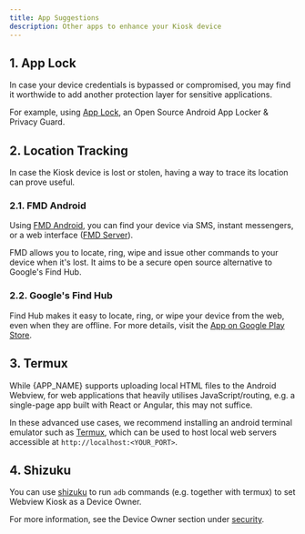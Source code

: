 ```yaml
---
title: App Suggestions
description: Other apps to enhance your Kiosk device
---
```



## 1. App Lock

In case your device credentials is bypassed or compromised, you may
find it worthwide to add another protection layer for sensitive applications.

For example, using [App Lock](https://github.com/PranavPurwar/AppLock),
an Open Source Android App Locker & Privacy Guard.

## 2. Location Tracking

In case the Kiosk device is lost or stolen, having a way to trace its location
can prove useful. 

### 2.1. FMD Android

Using [FMD Android](https://gitlab.com/fmd-foss/fmd-android), you can find your
device via SMS, instant messengers, or a web interface
([FMD Server](https://gitlab.com/fmd-foss/fmd-server)).

FMD allows you to locate, ring, wipe and issue other commands to your device when it's lost.
It aims to be a secure open source alternative to Google's Find Hub.

### 2.2. Google's Find Hub

Find Hub makes it easy to locate, ring, or wipe your device from the web, even when
they are offline. For more details, visit the
[App on Google Play Store](https://play.google.com/store/apps/details?id=com.google.android.apps.adm).

## 3. Termux

While {APP_NAME} supports uploading local HTML files to the Android Webview, for
web applications that heavily utilises JavaScript/routing, e.g. a single-page app
built with React or Angular, this may not suffice.

In these advanced use cases, we recommend installing an android terminal emulator
such as [Termux](https://github.com/termux/termux-app), which can be used to host
local web servers accessible at `http://localhost:<YOUR_PORT>`.

## 4. Shizuku

You can use [shizuku](https://github.com/RikkaApps/Shizuku) to run `adb` commands
(e.g. together with termux) to set Webview Kiosk as a Device Owner.

For more information, see the Device Owner section under [security](/docs/security).
